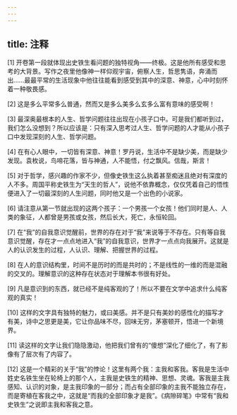 ```yaml
---
---
---
```

title: 注释
---





[1] 开卷第一段就体现出史铁生看问题的独特视角——终极。这是他所有感受和思考的大背景。写作之夜里他像神一样仰观宇宙，俯察人生，哲思隽语，奔涌而出……最最平常的生活现象中他往往能看到感受到其中的深意、神意，心中时刻怀着一种敬畏感。

[2] 这是多么平常多么普通，然而又是多么美多么玄多么富有意味的感受啊！

[3] 最深奥最根本的人生、哲学问题往往出现在小孩子口中。可是我们都听到过，我们怎么没想到？所以应该是：只有深入思考过人生、哲学问题的人才能从小孩子口中发现深刻的人生、哲学问题。

[4] 在有心人眼中，一切皆有深意、神意！罗丹说，生活中不是缺少美，而是缺少发现。袁枚说，鸟啼花落，皆与神通，人不能悟，付之飘风。信哉，斯言！

[5] 对于哲学，感兴趣的作家不少，但像史铁生这么执着甚至痴迷且绝对有深度的人不多。周国平称史铁生为“天生的哲人”，说他不依靠概念，仅仅凭着自己的悟性便进入了一切最深刻的人生问题，同时他又是一个出色的小说家。

[6] 请注意从第一节就出现的这两个孩子：一个男孩一个女孩！他们同时是人、人类的象征，人都曾是男孩或女孩，然后长大，死亡，永恒轮回。

[7] 在“我”的自我意识觉醒前，世界的存在对于“我”来说等于不存在。只有等自我意识觉醒，存在才一点点地进入“我”的自我意识，世界才一点点向我展开。这就是人的认识发生的过程，人认识、理解、把握世界的过程。

[8] 在人的意识结构里，时间不是历时的而是共时的；不是线性的一维的而是混融的交叉的。理解意识的这种存在状态对于理解本书很有好处。

[9] 凡是意识到的东西，就已经不是纯客观的了！所以不要在文学中追求什么纯客观的真实！

[10] 这样的文字具有独特的魅力，或曰美感。并不是只有美妙的感性化的描写才有美，诗中之思更是美，它让你品味不尽，回味无穷，茅塞顿开，悟进一个新境界。

[11] 读这样的文字让我们隐隐激动，他把我们曾有的“傻想”深化了细化了，有了影像有了层次有了内容了。

[12] 这是一个精彩的关于“我”的悖论！这里有两个我：主我和客我。客我是生活中姓史名铁生坐在轮椅上的那个人，主我是史铁生的精神、思想、灵魂。客我是主我感知、认识的对象，是主我印象的一部分；而占有全部印象的主我不能独立存在，而是寄植在客我之中，这就是“而我的全部印象才是我”。《病隙碎笔》中常有“我和史铁生”之说即主我和客我之意。